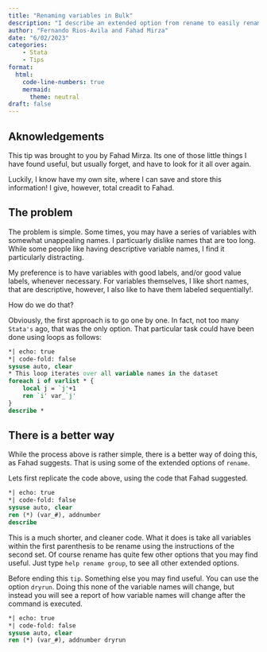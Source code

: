 ```yaml
---
title: "Renaming variables in Bulk"
description: "I describe an extended option from rename to easily rename your variabes"
author: "Fernando Rios-Avila and Fahad Mirza"
date: "6/02/2023"
categories: 
    - Stata
    - Tips
format:
  html:
    code-line-numbers: true
    mermaid:
      theme: neutral
draft: false
---
```


## Aknowledgements

This tip was brought to you by Fahad Mirza. Its one of those little things I have found useful, but usually forget, and have to look for it all over again. 

Luckily, I know have my own site, where I can save and store this information! I give, however, total creadit to Fahad. 

## The problem

The problem is simple. Some times, you may have a series of variables with somewhat unappealing names. I particuarly dislike names that are too long. While some people like having descriptive variable names, I find it particularly distracting.

My preference is to have variables with good labels, and/or good value labels, whenever necessary. For variables themselves, I like short names, that are descriptive, however, I also like to have them labeled sequentially!.

How do we do that?

Obviously, the first approach is to go one by one. In fact, not too many `Stata's` ago, that was the only option. That particular task could have been done using loops as follows:

```stata
*| echo: true
*| code-fold: false
sysuse auto, clear
* This loop iterates over all variable names in the dataset
foreach i of varlist * {
    local j = `j'+1
    ren `i' var_`j'
}
describe *
```

## There is a better way

While the process above is rather simple, there is a better way of doing this, as Fahad suggests. That is using some of the extended options of `rename`.

Lets first replicate the code above, using the code that Fahad suggested.

```stata
*| echo: true
*| code-fold: false
sysuse auto, clear
ren (*) (var_#), addnumber
describe
```

This is a much shorter, and cleaner code. What it does is take all variables within the first parenthesis to be rename using the instructions of the second set. Of course rename has quite few other options that you may find useful. Just type `help rename group`, to see all other extended options.

Before ending this `tip`. Something else you may find useful. You can use the option `dryrun`. Doing this none of the variable names will change, but instead you will see a report of how variable names will change after the command is executed.

```stata
*| echo: true
*| code-fold: false
sysuse auto, clear
ren (*) (var_#), addnumber dryrun
```
